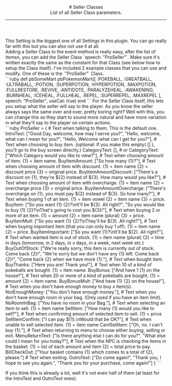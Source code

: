 <header>
  # Seller Classes
  <br/>
  List of all Seller Class parameters.

  ---
</header>
This Setting is the biggest one of all Settings in this plugin. You can go really far with this but you can also not use it at all.
<br/>
Adding a Seller Class to the event method is really easy, after the list of itemsn, you can add the Seller Class `speech: "ProSeller"`. Make sure it's written exactly the same as the constant for that Class (see below how to setup the Class itself). I've included 2 example classes that you can use and modify. One of these is the `"ProSeller"` Class.
<br/>
```ruby
def pbSomeMart
  pbPokemonMart([
    :POKEBALL, :GREATBALL, :ULTRABALL,
    :POTION, :SUPERPOTION, :HYPERPOTION, :MAXPOTION,
    :FULLRESTORE, :REVIVE,
    :ANTIDOTE, :PARALYZEHEAL, :AWAKENING, :BURNHEAL, :ICEHEAL,
    :FULLHEAL,
    :REPEL, :SUPERREPEL, :MAXREPEL
  ], speech: "ProSeller", useCat: true)
end
```
For the Seller Class itself, this lets you setup what the seller will say to the player. As you know the seller always says the same over and over, pretty boring right? Well with this, you can change this so they start to sound more natural and have more variation in what they'll say to the player on certain actions.
<br/>
```ruby
ProSeller = {
  # Text when talking to them. This is the default one.
  IntroText: ["Good Day, welcome, how may I serve you?", "Hello, welcome, what can I mean for you?", "Hello, Welcome what can I get for you?"],
  # Text when choosing to buy item. (optional: If you make this empty( [] ), you'll go to the buy screen directly.)
  CategoryText: [], # or CategoryText: ["Which Category would you like to view?"],
  # Text when choosing amount of item. {1} = item name.
  BuyItemAmount: ["So how many {1}?"],
  # Text when choosing amount of item with discount. {1} = item name {2} = discount price {3} = original price.
  BuyItemAmountDiscount: ["There's a discount on {1}, they're ${2} instead of ${3}. How many would you like?"],
  # Text when choosing amount of item with overcharge. {1} = item name {2} = overcharge price {3} = original price.
  BuyItemAmountOvercharge: ["There's overcharge on {1}, you must pay ${2} instead of ${3}. So how many?"],
  # Text when buying 1 of an item. {1} = item vowel {2} = item name {3} = price.
  BuyItem: ["So you want {1} {2}?\nIt'll be ${3}. All right?", "So you would like to buy {1} {2}?\nThat's going to cost you ${3}!"],
  # Text when buying 2 or more of an item. {1} = amount {2} = item name (plural) {3} = price.
  BuyItemMult: ["So you want {1} {2}?\nThey'll be ${3}. All right?"],
  # Text when buying important item (that you can only buy 1 off). {1} = item name {2} = price.
  BuyItemImportant: ["So you want {1}?\nIt'll be ${2}. All right?"],
  # Text when wanted item is out of stock. {1} = item name (plural) {2} = time in days (tomorrow, in 2 days, in x days, in a week, next week etc.)
  BuyOutOfStock: ["We're really sorry, this item is currently out of stock. Come back {2}!", "We're sorry but we don't have any {1} left. Come back {2}!", "Come back {2} when we have more {1}."],
  # Text when bought item.
  BuyThanks: ["Here you are! Thank you!"],
  # Text when 10 of a kind of pokeballs are bought. {1} = item name.
  BuyBonus: ["And have 1 {1} on the house!"],
  # Text when 20 or more of a kind of pokeballs are bought. {1} = amount {2} = item name.
  BuyBonusMult: ["And have {1} {2} on the house!"],
  # Text when you don't have enough money to buy x item(s).
  NotEnoughMoney: ["You don't have enough money."],
  # Text when you don't have enough room in your bag. (Only used if you have an item limit).
  NoRoomInBag: ["You have no room in your Bag."],
  # Text when selecting an item to sell. {1} = item name
  SellItem: ["How many {1} would you like to sell?"],
  # Text when confirming amount of selected item to sell. {1} = price
  SellItemConfirm: ["I can pay ${1}.\nWould that be OK?"],
  # Text when unable to sell selected item. {1} = item name
  CantSellItem: ["Oh, no. I can't buy {1}."],
  # Text when returning to menu to choose either buying, selling or exit.
  MenuReturnText: ["Is there anything else I can do for you?", "What else could I mean for you today?"],
  # Text when the NPC is checking the items in the basket. {1} = list of each amount and item {2} = total price to pay.
  BillCheckOut: ["Your basket contains {1} which comes to a total of {2}, please."]
  # Text when exiting.
  OutroText: ["Do come again!", "Thank you, I hope to see you again.", "Thank you for your purchase, come again!"]
}
```

If you think this is already a lot, well it's not even half of them (at least for the IntroText and OutroText ones).